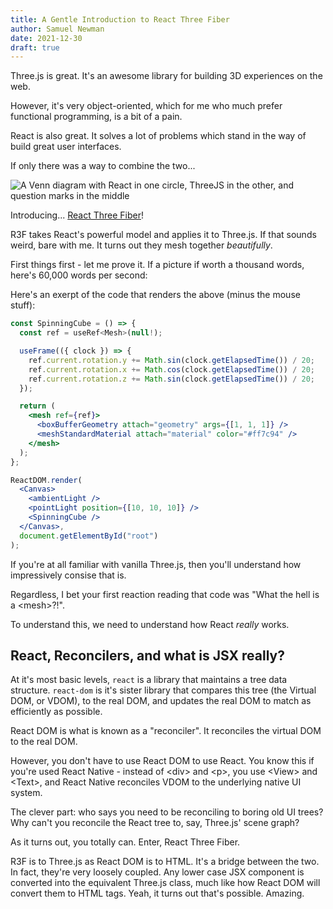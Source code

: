 ```yaml
---
title: A Gentle Introduction to React Three Fiber
author: Samuel Newman
date: 2021-12-30
draft: true
---
```



Three.js is great. It's an awesome library for building 3D experiences on the web.

However, it's very object-oriented, which for me who much prefer functional programming, is a bit of a pain.

React is also great. It solves a lot of problems which stand in the way of build great user interfaces.

If only there was a way to combine the two...

![A Venn diagram with React in one circle, ThreeJS in the other, and question marks in the middle](/three-react-venn.png)

Introducing... [React Three Fiber](https://github.com/pmndrs/react-three-fiber/)!

R3F takes React's powerful model and applies it to Three.js. If that sounds weird, bare with me. It turns out they mesh together _beautifully_.

First things first - let me prove it. If a picture if worth a thousand words, here's 60,000 words per second:

<SpinningCube />

Here's an exerpt of the code that renders the above (minus the mouse stuff):

```jsx
const SpinningCube = () => {
  const ref = useRef<Mesh>(null!);

  useFrame(({ clock }) => {
    ref.current.rotation.y += Math.sin(clock.getElapsedTime()) / 20;
    ref.current.rotation.x += Math.cos(clock.getElapsedTime()) / 20;
    ref.current.rotation.z += Math.sin(clock.getElapsedTime()) / 20;
  });

  return (
    <mesh ref={ref}>
      <boxBufferGeometry attach="geometry" args={[1, 1, 1]} />
      <meshStandardMaterial attach="material" color="#ff7c94" />
    </mesh>
  );
};

ReactDOM.render(
  <Canvas>
    <ambientLight />
    <pointLight position={[10, 10, 10]} />
    <SpinningCube />
  </Canvas>,
  document.getElementById("root")
);
```

If you're at all familiar with vanilla Three.js, then you'll understand how impressively consise that is.

Regardless, I bet your first reaction reading that code was "What the hell is a &#60;mesh&#62;?!".

To understand this, we need to understand how React _really_ works.

## React, Reconcilers, and what is JSX really?

At it's most basic levels, `react` is a library that maintains a tree data structure. `react-dom` is it's sister library that compares this tree (the Virtual DOM, or VDOM), to the real DOM, and updates the real DOM to match as efficiently as possible.

React DOM is what is known as a "reconciler". It reconciles the virtual DOM to the real DOM.

However, you don't have to use React DOM to use React. You know this if you're used React Native - instead of &#60;div&#62; and &#60;p&#62;, you use &#60;View&#62; and &#60;Text&#62;, and React Native reconciles VDOM to the underlying native UI system.

The clever part: who says you need to be reconciling to boring old UI trees? Why can't you reconcile the React tree to, say, Three.js' scene graph?

As it turns out, you totally can. Enter, React Three Fiber.

R3F is to Three.js as React DOM is to HTML. It's a bridge between the two. In fact, they're very loosely coupled. Any lower case JSX component is converted into the equivalent Three.js class, much like how React DOM will convert them to HTML tags. Yeah, it turns out that's possible. Amazing.

